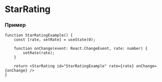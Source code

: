 

<Meta title="Components/StarRating" component={StarRating} decorators={[withKnobs]} />

# StarRating

<Preview>
    <Story name="Preview">
        <StarRating id="Preview-Star-Rating" onChange={action('onChange')} rate={number('rate', 0)} />
    </Story>
</Preview>

### Пример

```tsx
function StarRatingExample() {
    const [rate, setRate] = useState(0);

    function onChange(event: React.ChangeEvent, rate: number) {
        setRate(rate);
    }

    return <StarRating id="StarRatingExample" rate={rate} onChange={onChange} />
}
```

<Preview>
    <Story name="Example">
        <StarRatingExample />
    </Story>
</Preview>